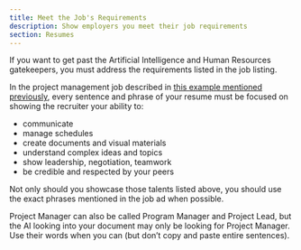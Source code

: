 ```yaml
---
title: Meet the Job's Requirements
description: Show employers you meet their job requirements
section: Resumes
---
```


If you want to get past the Artificial Intelligence and Human Resources gatekeepers, you must address the requirements listed in the job listing. 

In the project management job described in [this example mentioned previously](/resume/job-requirements.html#an-example-job-ad), every sentence and phrase of your resume must be focused on showing the recruiter your ability to:
- communicate
- manage schedules
- create documents and visual materials
- understand complex ideas and topics
- show leadership, negotiation, teamwork
- be credible and respected by your peers

Not only should you showcase those talents listed above, you should use the exact phrases mentioned in the job ad when possible. 

Project Manager can also be called Program Manager and Project Lead, but the AI looking into your document may only be looking for Project Manager. Use their words when you can (but don’t copy and paste entire sentences).
